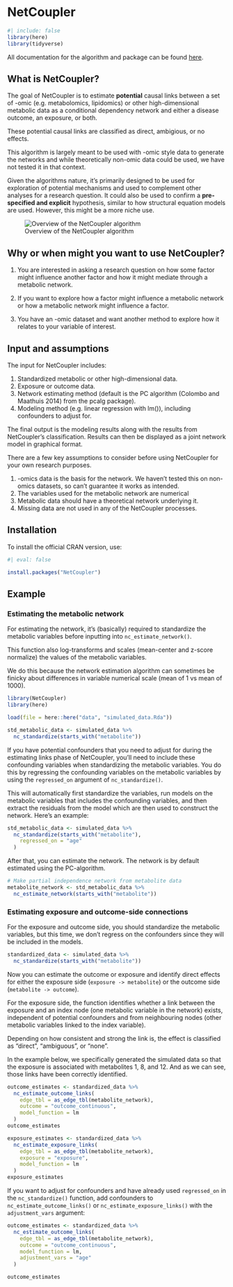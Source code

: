 # NetCoupler

```r
#| include: false
library(here)
library(tidyverse)
```

All documentation for the algorithm and package can be found
[here](https://netcoupler.github.io/NetCoupler/).

## What is NetCoupler?

The goal of NetCoupler is to estimate **potential** causal links between
a set of -omic (e.g. metabolomics, lipidomics) or other high-dimensional
metabolic data as a conditional dependency network and either a disease
outcome, an exposure, or both.

These potential causal links are classified as direct, ambigious, or no
effects.

This algorithm is largely meant to be used with -omic style data to
generate the networks and while theoretically non-omic data could be
used, we have not tested it in that context.

Given the algorithms nature, it's primarily designed to be used for
exploration of potential mechanisms and used to complement other
analyses for a research question. It could also be used to confirm a
**pre-specified and explicit** hypothesis, similar to how structural
equation models are used. However, this might be a more niche use.

![Overview of the NetCoupler
algorithm](/images/netcoupler-overview.svg){#fig-netcoupler-overview}

## Why or when might you want to use NetCoupler?

1.  You are interested in asking a research question on how some factor
    might influence another factor and how it might mediate through a
    metabolic network.

2.  If you want to explore how a factor might influence a metabolic
    network or how a metabolic network might influence a factor.

3.  You have an -omic dataset and want another method to explore how it
    relates to your variable of interest.

## Input and assumptions

The input for NetCoupler includes:

1.  Standardized metabolic or other high-dimensional data.
2.  Exposure or outcome data.
3.  Network estimating method (default is the PC algorithm (Colombo and
    Maathuis 2014) from the pcalg package).
4.  Modeling method (e.g. linear regression with lm()), including
    confounders to adjust for.

The final output is the modeling results along with the results from
NetCoupler's classification. Results can then be displayed as a joint
network model in graphical format.

There are a few key assumptions to consider before using NetCoupler for
your own research purposes.

1.  -omics data is the basis for the network. We haven't tested this on
    non-omics datasets, so can't guarantee it works as intended.
2.  The variables used for the metabolic network are numerical
3.  Metabolic data should have a theoretical network underlying it.
4.  Missing data are not used in any of the NetCoupler processes.

## Installation

To install the official CRAN version, use:

```r
#| eval: false

install.packages("NetCoupler")
```

## Example

### Estimating the metabolic network

For estimating the network, it's (basically) required to standardize the
metabolic variables before inputting into `nc_estimate_network()`.

This function also log-transforms and scales (mean-center and z-score
normalize) the values of the metabolic variables.

We do this because the network estimation algorithm can sometimes be
finicky about differences in variable numerical scale (mean of 1 vs mean
of 1000).

```r
library(NetCoupler)
library(here)

load(file = here::here("data", "simulated_data.Rda"))

std_metabolic_data <- simulated_data %>%
  nc_standardize(starts_with("metabolite"))
```

If you have potential confounders that you need to adjust for during the
estimating links phase of NetCoupler, you'll need to include these
confounding variables when standardizing the metabolic variables. You do
this by regressing the confounding variables on the metabolic variables
by using the `regressed_on` argument of `nc_standardize()`.

This will automatically first standardize the variables, run models on
the metabolic variables that includes the confounding variables, and
then extract the residuals from the model which are then used to
construct the network. Here's an example:

```r
std_metabolic_data <- simulated_data %>%
  nc_standardize(starts_with("metabolite"),
    regressed_on = "age"
  )
```

After that, you can estimate the network. The network is by default
estimated using the PC-algorithm.

```r
# Make partial independence network from metabolite data
metabolite_network <- std_metabolic_data %>%
  nc_estimate_network(starts_with("metabolite"))
```

### Estimating exposure and outcome-side connections

For the exposure and outcome side, you should standardize the metabolic
variables, but this time, we don't regress on the confounders since they
will be included in the models.

```r
standardized_data <- simulated_data %>%
  nc_standardize(starts_with("metabolite"))
```

Now you can estimate the outcome or exposure and identify direct effects
for either the exposure side (`exposure -> metabolite`) or the outcome
side (`metabolite -> outcome`).

For the exposure side, the function identifies whether a link between
the exposure and an index node (one metabolic variable in the network)
exists, independent of potential confounders and from neighbouring nodes
(other metabolic variables linked to the index variable).

Depending on how consistent and strong the link is, the effect is
classified as "direct", "ambiguous", or "none".

In the example below, we specifically generated the simulated data so
that the exposure is associated with metabolites 1, 8, and 12. And as we
can see, those links have been correctly identified.

```r
outcome_estimates <- standardized_data %>%
  nc_estimate_outcome_links(
    edge_tbl = as_edge_tbl(metabolite_network),
    outcome = "outcome_continuous",
    model_function = lm
  )
outcome_estimates

exposure_estimates <- standardized_data %>%
  nc_estimate_exposure_links(
    edge_tbl = as_edge_tbl(metabolite_network),
    exposure = "exposure",
    model_function = lm
  )
exposure_estimates
```

If you want to adjust for confounders and have already used
`regressed_on` in the `nc_standardize()` function, add confounders to
`nc_estimate_outcome_links()` or `nc_estimate_exposure_links()` with the
`adjustment_vars` argument:

```r
outcome_estimates <- standardized_data %>%
  nc_estimate_outcome_links(
    edge_tbl = as_edge_tbl(metabolite_network),
    outcome = "outcome_continuous",
    model_function = lm,
    adjustment_vars = "age"
  )

outcome_estimates
```
